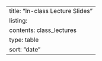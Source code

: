 ---
title: "In-class Lecture Slides"
listing:
  contents: class_lectures
  type: table
  sort: "date"
---